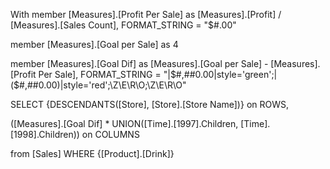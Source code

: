 With
member [Measures].[Profit Per Sale] as 
 [Measures].[Profit] / [Measures].[Sales Count], FORMAT_STRING = "$#.00"

member [Measures].[Goal per Sale] as 4

member [Measures].[Goal Dif] as
 [Measures].[Goal per Sale] - [Measures].[Profit Per Sale], FORMAT_STRING = "|$#,##0.00|style='green';|($#,##0.00)|style='red';\Z\E\R\O;\Z\E\R\O"

SELECT {DESCENDANTS([Store], [Store].[Store Name])} on ROWS,

([Measures].[Goal Dif] * UNION([Time].[1997].Children, [Time].[1998].Children)) on COLUMNS
	
from [Sales]
WHERE {[Product].[Drink]} 